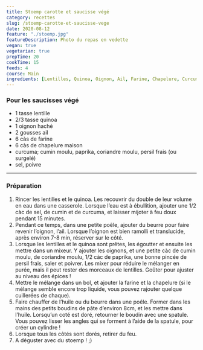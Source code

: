 ```yaml
---
title: Stoemp carotte et saucisse végé
category: recettes
slug: /stoemp-carotte-et-saucisse-vege
date: 2020-08-12
feature: "./stoemp.jpg"
featureDescription: Photo du repas en vedette
vegan: true
vegetarian: true
prepTime: 20
cookTime: 15
feeds: 4
course: Main
ingredients: [Lentilles, Quinoa, Oignon, Ail, Farine, Chapelure, Curcuma, Cumin, Paprika, Coriandre, Persil]
---
```


<Ingredients>

### Pour les saucisses végé

- 1 tasse <Link to="/ingredients/lentilles">lentille</Link>
- 2/3 tasse <Link to="/ingredients/quinoa">quinoa</Link>
- 1 <Link to="/ingredients/oignon">oignon</Link> haché
- 2 gousses <Link to="/ingredients/ail">ail</Link>
- 6 càs de <Link to="/ingredients/farine">farine</Link>
- 6 càs de <Link to="/ingredients/chapelure">chapelure</Link> maison
- curcuma; cumin moulu, paprika, coriandre moulu, persil frais (ou surgelé)
- sel, poivre

</Ingredients>

---

### Préparation

1. Rincer les lentilles et le quinoa. Les recouvrir du double de leur volume en
eau dans une casserole. Lorsque l’eau est à ébullition, ajouter une 1/2
càc de sel, de cumin et de curcuma, et laisser mijoter à feu doux
pendant 15 minutes.
2. Pendant ce temps, dans une petite poêle, ajouter du beurre pour faire revenir
l’oignon, l’ail. Lorsque l’oignon est bien ramolli et translucide, après environ 7-8 min, réserver sur le côté.
3. Lorsque les lentilles et le quinoa sont prêtes, les égoutter et ensuite les
mettre dans un mixeur. Y ajouter les oignons, et une petite càc de cumin moulu, de coriandre moulu, 1/2 càc de paprika, une bonne pincée de
persil frais, saler et poivrer. Les mixer pour réduire le mélanger en
purée, mais il peut rester des morceaux de lentilles. Goûter pour
ajuster au niveau des épices !
4. Mettre le mélange dans un bol, et ajouter la farine et la chapelure (si le
mélange semble encore trop liquide, vous pouvez rajouter quelque
cuillerées de chaque).
5. Faire chauffer de l’huile ou du beurre dans une poêle. Former dans les mains
des petits boudins de pâte d’environ 8cm, et les mettre dans l’huile.
Lorsqu’un coté est doré, retourner le boudin avec une spatule. Vous
pouvez lisser les angles qui se forment à l’aide de la spatule, pour
créer un cylindre !
6. Lorsque tous les côtés sont dorés, retirer du feu.
7. A déguster avec du stoemp ! ;)
